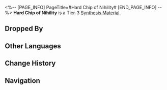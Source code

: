 <%-- [PAGE_INFO]
PageTitle=#Hard Chip of Nihility#
[END_PAGE_INFO] --%>
{{Item Infobox
|title       = Hard Chip of Nihility
|id          = 182005
|image       = Item Hard Chip of Nihility.png
|type        = 
|invCategory = Other Materials
|rarity      = 3
|effect      = Tier 3 Synthesis Material
|description = But apparently, as the engravings on it fade away, its value went with them.
|source1     = Rivet Town: Imaginary Weavers or other enemies
}}
{{Description|1=''"I don't know what I'm writing between these quotation marks. What's the point of this item description? My life is meaningless, so is this piece of flavor text."''}}
'''Hard Chip of Nihility''' is a Tier-3 [[Synthesis Material]].

==Dropped By==
{{Dropped By}}

==Other Languages==
{{Other Languages
|en   = Hard Chip of Nihility
|zhs  = 虚无硬片
|zht  = 虛無硬片
|ja   = 虚無の金属片
|ko   = 공허의 파편
|es   = Esquirla dura de la Nihilidad
|fr   = Fragment dur de la Nihilité
|ru   = Твёрдый кусочек Небытия
|th   = Hard Chip of Nihility
|vi   = Mảnh Hư Vô
|de   = Harter Chip der Nichtigkeit
|id   = Hard Chip of Nihility
|pt   = Lasca Dura de Inexistência
}}

==Change History==
{{Change History|2.0}}

==Navigation==
{{Synthesis Material Navbox}}